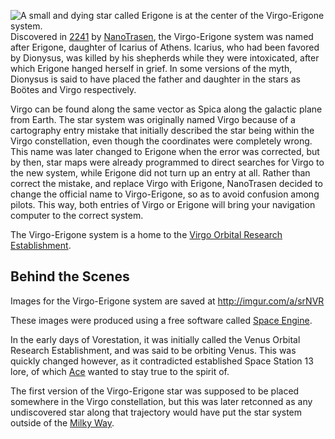 {{stub}}
{{wip | assign = Aces}}

[[File:Virgo-Erigone.jpg|thumbnail|A small and dying star called Erigone is at the center of the Virgo-Erigone system.]]
Discovered in [[Timeline#2540s|2241]] by [[NanoTrasen]], the Virgo-Erigone system was named after Erigone, daughter of Icarius of Athens. Icarius, who had been favored by Dionysus, was killed by his shepherds while they were intoxicated, after which Erigone hanged herself in grief. In some versions of the myth, Dionysus is said to have placed the father and daughter in the stars as Boötes and Virgo respectively.

Virgo can be found along the same vector as Spica along the galactic plane from Earth. The star system was originally named Virgo because of a cartography entry mistake that initially described the star being within the Virgo constellation, even though the coordinates were completely wrong. This name was later changed to Erigone when the error was corrected, but by then, star maps were already programmed to direct searches for Virgo to the new system, while Erigone did not turn up an entry at all. Rather than correct the mistake, and replace Virgo with Erigone, NanoTrasen decided to change the official name to Virgo-Erigone, so as to avoid confusion among pilots. This way, both entries of Virgo or Erigone will bring your navigation computer to the correct system.

The Virgo-Erigone system is a home to the [[Virgo Orbital Research Establishment]].

== Behind the Scenes ==
Images for the Virgo-Erigone system are saved at http://imgur.com/a/srNVR

These images were produced using a free software called [http://spaceengine.org/ Space Engine].

In the early days of Vorestation, it was initially called the Venus Orbital Research Establishment, and was said to be orbiting Venus. This was quickly changed however, as it contradicted established Space Station 13 lore, of which [[User:Aces|Ace]] wanted to stay true to the spirit of.

The first version of the Virgo-Erigone star was supposed to be placed somewhere in the Virgo constellation, but this was later retconned as any undiscovered star along that trajectory would have put the star system outside of the [[Milky Way]].